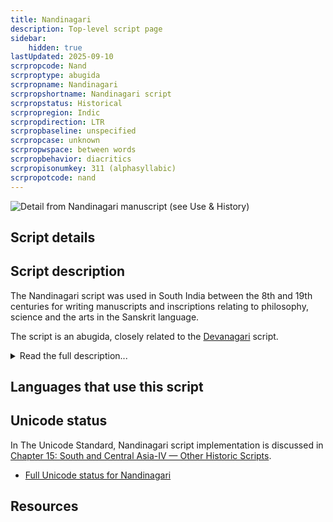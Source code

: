 ```yaml
---
title: Nandinagari
description: Top-level script page
sidebar:
    hidden: true
lastUpdated: 2025-09-10
scrpropcode: Nand
scrproptype: abugida
scrpropname: Nandinagari
scrpropshortname: Nandinagari script
scrpropstatus: Historical
scrpropregion: Indic
scrpropdirection: LTR
scrpropbaseline: unspecified
scrpropcase: unknown
scrpropwspace: between words
scrpropbehavior: diacritics
scrpropisonumkey: 311 (alphasyllabic)
scrpropotcode: nand
---
```



![](../images/nand-sample.jpg "Detail from Nandinagari manuscript (see Use & History)")

## Script details

<ScriptDetails />

## Script description

The Nandinagari script was used in South India between the 8th and 19th centuries for writing manuscripts and inscriptions relating to philosophy, science and the arts in the Sanskrit language.

The script is an abugida, closely related to the [Devanagari](/scrlang/scripts/deva) script.

<details>
<summary>Read the full description...</summary>The character repertoires of both scripts are identical, and the shapes of many characters are similar. However, the script is distinctive in its lack of a connecting headline and in the shapes of most conjuncts and some individual characters. These differences are significant enough that Nandinagari has been proposed separately for encoding in Unicode.

Nandinagari is written from left to right, with spaces between words. The script includes 34 consonant characters, each representing a syllable with an inherent /a/ vowel; 13 vowel signs, which are added to the consonant to change the inherent vowel; a virama, which can be used to cancel the vowel entirely and 10 vowel characters, which are used to write independent vowels (e.g. at the start of a word, with no preceding consonant to attach to). There is a set of digits from 0-9. Standard Indic punctuation is used as in Devanagari, as are the _anusvara_, _candrabindu_ and _visarga_ characters. There is also limited evidence of three diacritics used for marking Vedic accents.

Although the script is no longer used to produce new texts, it is used by scholars specialising in the decipherment and preservation of ancient manuscripts. It is also used by students of the Hindu shastras (sacred Vedic texts), particularly students of Madhva Vaishnavism (the Hindu reformer Sri Madhvacharya’s interpretation of the Vedas, espousing a monotheistic veneration of Vishnu).
</details>

## Languages that use this script

<WsList script='Nand' wsMax='5' />

## Unicode status

In The Unicode Standard, Nandinagari script implementation is discussed in [Chapter 15: South and Central Asia-IV — Other Historic Scripts](https://www.unicode.org/versions/latest/core-spec/chapter-15/#G106413).

- [Full Unicode status for Nandinagari](/scrlang/unicode/nand-unicode)



## Resources

<ScriptResources detailSummary='seemore' />

